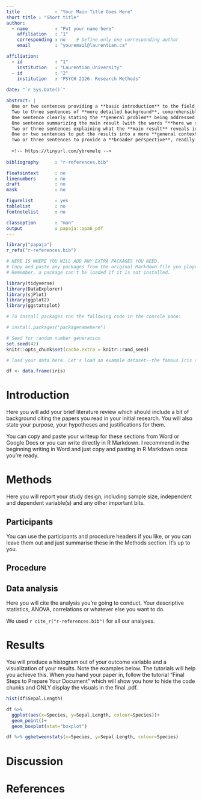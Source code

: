 ```yaml
---
title             : "Your Main Title Goes Here"
short title : "Short title"
author: 
  - name          : "Put your name here"
    affiliation   : "1"
    corresponding : no    # Define only one corresponding author
    email         : "youremail@laurentian.ca"

affiliation:
  - id            : "1"
    institution   : "Laurentian University"
  - id            : "2"
    institution   : "PSYCH 2126: Research Methods"
    
date: "`r Sys.Date()`"

abstract: |
  One or two sentences providing a **basic introduction** to the field,  comprehensible to a scientist in any discipline.
  Two to three sentences of **more detailed background**, comprehensible  to scientists in related disciplines.
  One sentence clearly stating the **general problem** being addressed by  this particular study.
  One sentence summarizing the main result (with the words "**here we show**" or their equivalent).
  Two or three sentences explaining what the **main result** reveals in direct comparison to what was thought to be the case previously, or how the  main result adds to previous knowledge.
  One or two sentences to put the results into a more **general context**.
  Two or three sentences to provide a **broader perspective**, readily comprehensible to a scientist in any discipline.
  
  <!-- https://tinyurl.com/ybremelq -->
  
bibliography      : "r-references.bib"

floatsintext      : no
linenumbers       : no
draft             : no
mask              : no

figurelist        : yes
tablelist         : no
footnotelist      : no

classoption       : "man"
output            : papaja::apa6_pdf
---
```


```r

library("papaja")
r_refs("r-references.bib")

# HERE IS WHERE YOU WILL ADD ANY EXTRA PACKAGES YOU NEED.
# Copy and paste any packages from the original Markdown file you played with into here.
# Remember, a package can't be loaded if it is not installed.

library(tidyverse)
library(DataExplorer)
library(sjPlot)
library(ggplot2)
library(ggstatsplot)

# To install packages run the following code in the console pane:

# install.packages("packagenamehere")

```

```r
# Seed for random number generation
set.seed(42)
knitr::opts_chunk$set(cache.extra = knitr::rand_seed)
```

```r

# load your data here. Let's load an example dataset--the famous Iris set--first:

df <- data.frame(iris)

```

# Introduction
Here you will add your brief literature review which should include a bit of background citing the papers you read in your initial research. You will also state your purpose, your hypotheses and justifications for them.

You can copy and paste your writeup for these sections from Word or Google Docs or you can write directly in R Markdown. I recommend in the beginning writing in Word and just copy and pasting in R Markdown once you're ready.

# Methods
Here you will report your study design, including sample size, independent and dependent variable(s) and any other important bits. <!-- 21-word solution (Simmons, Nelson & Simonsohn, 2012; retrieved from http://ssrn.com/abstract=2160588) -->

## Participants

You can use the participants and procedure headers if you like, or you can leave them out and just summarise these in the Methods section. It's up to you.

## Procedure

## Data analysis

Here you will cite the analysis you're going to conduct. Your descriptive statistics, ANOVA, correlations or whatever else you want to do.

We used `r cite_r("r-references.bib")` for all our analyses.

# Results

You will produce a histogram out of your outcome variable and a visualization of your results. Note the examples below. The tutorials will help you achieve this. When you hand your paper in, follow the tutorial "Final Steps to Prepare Your Document" which will show you how to hide the code chunks and ONLY display the visuals in the final .pdf.

```r

hist(df$Sepal.Length)

```


```r

df %>% 
  ggplot(aes(x=Species, y=Sepal.Length, colour=Species))+
  geom_point()+ 
  geom_boxplot(stat="boxplot")

```


```r
df %>% ggbetweenstats(x=Species, y=Sepal.Length, colour=Species)
```

# Discussion


\newpage

# References

::: {#refs custom-style="Bibliography"}
:::

